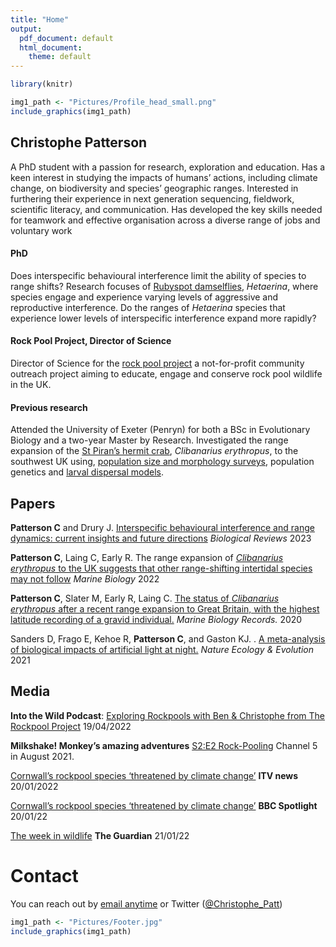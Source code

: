 ```yaml
---
title: "Home"
output:
  pdf_document: default
  html_document:
    theme: default
---
```

```r
library(knitr)
```

```r
img1_path <- "Pictures/Profile_head_small.png"
include_graphics(img1_path)
```

## Christophe Patterson

A PhD student with a passion for research, exploration and education. Has a keen interest in studying the impacts of humans’ actions, including climate change, on biodiversity and species’ geographic ranges. Interested in furthering their experience in next generation sequencing, fieldwork, scientific literacy, and communication. Has developed the key skills needed for teamwork and effective organisation across a diverse range of jobs and voluntary work

#### PhD

Does interspecific behavioural interference limit the ability of species to range shifts? Research focuses of [Rubyspot damselflies](https://www.inaturalist.org/projects/smoky-rubyspots), *Hetaerina*, where species engage and experience varying levels of aggressive and reproductive interference. Do the ranges of *Hetaerina* species that experience lower levels of interspecific interference expand more rapidly?

#### Rock Pool Project, Director of Science

Director of Science for the [rock pool project](https://www.therockpoolproject.co.uk/) a not-for-profit community outreach project aiming to educate, engage and conserve rock pool wildlife in the UK. 

#### Previous research

Attended the University of Exeter (Penryn) for both a BSc in Evolutionary Biology and a two-year Master by Research. Investigated the range expansion of the [St Piran’s hermit crab](https://www.therockpoolproject.co.uk/st-pirans-hermit-crab/), *Clibanarius erythropus*, to the southwest UK using, [population size and morphology surveys](https://mbr.biomedcentral.com/articles/10.1186/s41200-020-00186-1), population genetics and [larval dispersal models](http://dx.doi.org/10.1007/s00227-021-04008-5). 

## Papers

**Patterson C** and Drury J. [Interspecific behavioural interference and range dynamics: current insights and future directions](https://onlinelibrary.wiley.com/doi/10.1111/brv.12993) *Biological Reviews* 2023

**Patterson C**, Laing C, Early R. The range expansion of [*Clibanarius erythropus* to the UK suggests that other range-shifting intertidal species may not follow](http://dx.doi.org/10.1007/s00227-021-04008-5) *Marine Biology* 2022

**Patterson C**, Slater M, Early R, Laing C. [The status of *Clibanarius erythropus* after a recent range expansion to Great Britain, with the highest latitude recording of a gravid individual.](https://mbr.biomedcentral.com/articles/10.1186/s41200-020-00186-1) *Marine Biology Records.* 2020

Sanders D, Frago E, Kehoe R, **Patterson C**, and Gaston KJ. . [A meta-analysis of biological impacts of artificial light at night.](https://www.nature.com/articles/s41559-020-01322-x) *Nature Ecology & Evolution* 2021

## Media

**Into the Wild Podcast**: [Exploring Rockpools with Ben & Christophe from The Rockpool Project](https://intothewild.podbean.com/e/exploring-rockpools-with-ben-christophe-from-the-rockpool-project/) 19/04/2022

**Milkshake! Monkey’s amazing adventures** [S2:E2 Rock-Pooling](https://www.my5.tv/milkshake-monkey-s-amazing-adventures/season-2/rock-pooling) Channel 5 in August 2021.

[Cornwall's rockpool species 'threatened by climate change'](https://www.itv.com/news/westcountry/2022-01-20/cornwalls-rockpool-species-threatened-by-climate-change) **ITV news** 20/01/2022

[Cornwall's rockpool species 'threatened by climate change'](https://www.bbc.co.uk/news/uk-england-cornwall-60055099) **BBC Spotlight** 20/01/22

[The week in wildlife](https://www.theguardian.com/environment/gallery/2022/jan/21/the-week-in-wildlife-in-pictures#img-21) **The Guardian** 21/01/22

# Contact

You can reach out by [email anytime](http://www.conservationecology.org/christophe-patterson.html) or Twitter ([@Christophe_Patt ](https://twitter.com/Christophe_Patt)) 

```r
img1_path <- "Pictures/Footer.jpg"
include_graphics(img1_path)
```
